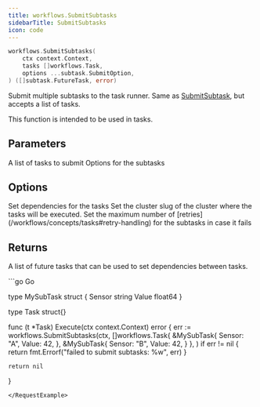 ```yaml
---
title: workflows.SubmitSubtasks
sidebarTitle: SubmitSubtasks
icon: code
---
```


```go
workflows.SubmitSubtasks(
	ctx context.Context,
	tasks []workflows.Task,
	options ...subtask.SubmitOption,
) ([]subtask.FutureTask, error)
```

Submit multiple subtasks to the task runner. Same as [SubmitSubtask](/api-reference/go/workflows/SubmitSubtask), but accepts a list of tasks.

This function is intended to be used in tasks.

## Parameters

<ParamField path="tasks" type="[]Task">
  A list of tasks to submit
</ParamField>
<ParamField path="options" type="[]subtask.SubmitOption">
  Options for the subtasks
</ParamField>

## Options

<ParamField path="WithDependencies(dependencies ...FutureTask)">
  Set dependencies for the tasks
</ParamField>
<ParamField path="WithClusterSlug(clusterSlug string)" default="cluster of the task runner">
  Set the cluster slug of the cluster where the tasks will be executed.
</ParamField>
<ParamField path="WithMaxRetries(maxRetries int64)" default="0">
  Set the maximum number of [retries](/workflows/concepts/tasks#retry-handling) for the subtasks in case it fails
</ParamField>

## Returns

A list of future tasks that can be used to set dependencies between tasks.

<RequestExample>
```go Go

type MySubTask struct {
	Sensor string
	Value  float64
}

type Task struct{}

func (t *Task) Execute(ctx context.Context) error {
	err := workflows.SubmitSubtasks(ctx, 
		[]workflows.Task{
			&MySubTask{
				Sensor: "A",
				Value:  42,
			},
			&MySubTask{
				Sensor: "B",
				Value:  42,
			}
		},
	)
	if err != nil {
		return fmt.Errorf("failed to submit subtasks: %w", err)
	}

	return nil
}
```
</RequestExample>
